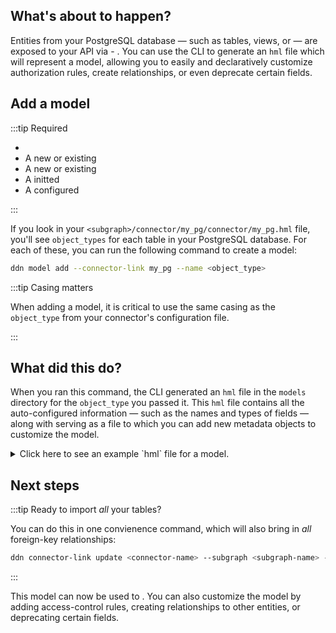 
## What's about to happen?

<!-- prettier-ignore -->
Entities from your PostgreSQL database — such as tables, views, or <BaseUrlLink to="connectors/postgresql/native-queries/" text="native queries" /> — are exposed to your API via - <BaseUrlLink to="/supergraph-modeling/models" text="models" />. You can use the CLI to generate an `hml` file which
  will represent a model, allowing you to easily and declaratively customize authorization rules, create relationships,
  or even deprecate certain fields.

## Add a model

:::tip Required

- <BaseUrlLink to="/getting-started/prerequisites" text="DDN CLI" />
- A new or existing <BaseUrlLink to="/getting-started/init-supergraph" text="supergraph" />
- A new or existing <BaseUrlLink to="/getting-started/init-subgraph" text="subgraph" />
- A <BaseUrlLink to="/getting-started/connect-to-data/connect-a-source" text="PostgreSQL connector"/> initted
- A <BaseUrlLink to="/getting-started/connect-to-data/link-a-connector" text="DataConnectorLink"/> configured

:::

If you look in your `<subgraph>/connector/my_pg/connector/my_pg.hml` file, you'll see `object_types` for each table in
your PostgreSQL database. For each of these, you can run the following command to create a model:

```bash
ddn model add --connector-link my_pg --name <object_type>
```

:::tip Casing matters

When adding a model, it is critical to use the same casing as the `object_type` from your connector's configuration
file.

:::

## What did this do?

When you ran this command, the CLI generated an `hml` file in the `models` directory for the `object_type` you passed
it. This `hml` file contains all the auto-configured information — such as the names and types of fields — along with
serving as a file to which you can add new metadata objects to customize the model.

<details>
  <summary>
    Click here to see an example `hml` file for a model.
  </summary>

```yaml
# Carts.hml
---
kind: ObjectType
version: v1
definition:
  name: Carts
  fields:
    - name: createdAt
      type: Timestamptz
    - name: id
      type: Uuid!
    - name: isComplete
      type: Bool!
    - name: isReminderSent
      type: Bool!
    - name: updatedAt
      type: Timestamptz
    - name: userId
      type: Uuid!
  graphql:
    typeName: App_Carts
    inputTypeName: App_CartsInput
  dataConnectorTypeMapping:
    - dataConnectorName: pg_connector
      dataConnectorObjectType: carts
      fieldMapping:
        createdAt:
          column:
            name: created_at
        id:
          column:
            name: id
        isComplete:
          column:
            name: is_complete
        isReminderSent:
          column:
            name: is_reminder_sent
        updatedAt:
          column:
            name: updated_at
        userId:
          column:
            name: user_id

---
kind: TypePermissions
version: v1
definition:
  typeName: Carts
  permissions:
    - role: admin
      output:
        allowedFields:
          - createdAt
          - id
          - isComplete
          - isReminderSent
          - updatedAt
          - userId

---
kind: ObjectBooleanExpressionType
version: v1
definition:
  name: CartsBoolExp
  objectType: Carts
  dataConnectorName: pg_connector
  dataConnectorObjectType: carts
  comparableFields:
    - fieldName: createdAt
      operators:
        enableAll: true
    - fieldName: id
      operators:
        enableAll: true
    - fieldName: isComplete
      operators:
        enableAll: true
    - fieldName: isReminderSent
      operators:
        enableAll: true
    - fieldName: updatedAt
      operators:
        enableAll: true
    - fieldName: userId
      operators:
        enableAll: true
  graphql:
    typeName: App_CartsBoolExp

---
kind: Model
version: v1
definition:
  name: Carts
  objectType: Carts
  source:
    dataConnectorName: pg_connector
    collection: carts
  filterExpressionType: CartsBoolExp
  orderableFields:
    - fieldName: createdAt
      orderByDirections:
        enableAll: true
    - fieldName: id
      orderByDirections:
        enableAll: true
    - fieldName: isComplete
      orderByDirections:
        enableAll: true
    - fieldName: isReminderSent
      orderByDirections:
        enableAll: true
    - fieldName: updatedAt
      orderByDirections:
        enableAll: true
    - fieldName: userId
      orderByDirections:
        enableAll: true
  graphql:
    selectMany:
      queryRootField: app_carts
    selectUniques:
      - queryRootField: app_cartsById
        uniqueIdentifier:
          - id
    orderByExpressionType: App_CartsOrderBy

---
kind: ModelPermissions
version: v1
definition:
  modelName: Carts
  permissions:
    - role: admin
      select:
        filter: null
```

</details>

## Next steps

:::tip Ready to import _all_ your tables?

You can do this in one convienence command, which will also bring in _all_ foreign-key relationships:

```bash
ddn connector-link update <connector-name> --subgraph <subgraph-name> --add-all-resources
```

:::

This model can now be used to <BaseUrlLink to="/getting-started/build-your-api" text="query data via your API" />. You
can also customize the model by adding access-control rules, creating relationships to other entities, or deprecating
certain fields.

